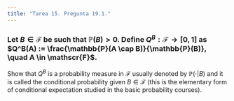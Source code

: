```yaml
---
title: "Tarea 15. Pregunta 19.1."
---
```


### Let $B \in \mathscr{F}$ be such that $\mathbb{P}(B) > 0$. Define $Q^B: \mathscr{F} \to [0,1]$ as $Q^B(A) := \frac{\mathbb{P}(A \cap B)}{\mathbb{P}(B)}, \quad A \in \mathscr{F}$.

Show that $Q^B$ is a probability measure in $\mathscr{F}$ usually denoted by $\mathbb{P}(\cdot|B)$ and it is called the conditional probability given $B \in \mathscr{F}$ (this is the elementary form of conditional expectation studied in the basic probability courses).

